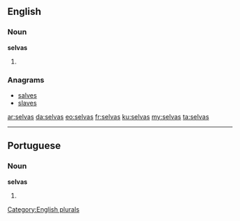==English==

===Noun===
'''selvas'''

# {{plural of|selva}}

===Anagrams===
* [[salves#English|salves]]
* [[slaves#English|slaves]]

[[Category:English plurals]]

[[ar:selvas]]
[[da:selvas]]
[[eo:selvas]]
[[fr:selvas]]
[[ku:selvas]]
[[my:selvas]]
[[ta:selvas]]

----
==Portuguese==

===Noun===
'''selvas''' {{f}}

# {{plural of|selva|lang=pt}}
{{rfc-auto}}